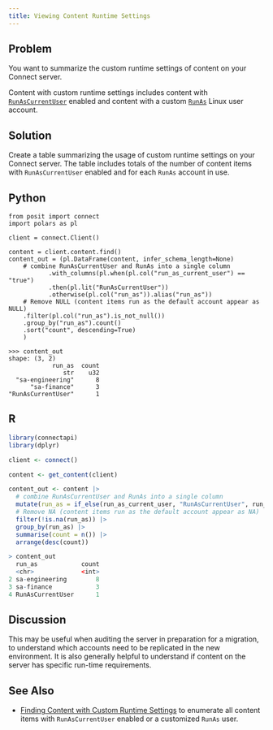```yaml
---
title: Viewing Content Runtime Settings
---
```


## Problem

You want to summarize the custom runtime settings of content on your Connect server.

:::{.callout-note}
Content with custom runtime settings includes content with [`RunAsCurrentUser`](https://docs.posit.co/connect/admin/process-management/#runas-current) enabled and content with a custom [`RunAs`](https://docs.posit.co/connect/admin/process-management/#runas) Linux user account.
:::

## Solution

Create a table summarizing the usage of custom runtime settings on your Connect server. The table includes totals of the number of content items with `RunAsCurrentUser` enabled and for each `RunAs` account in use.

:::{.panel-tabset group="language"}

## Python

```.python
from posit import connect
import polars as pl

client = connect.Client()

content = client.content.find()
content_out = (pl.DataFrame(content, infer_schema_length=None)
    # combine RunAsCurrentUser and RunAs into a single column
           .with_columns(pl.when(pl.col("run_as_current_user") == "true")
           .then(pl.lit("RunAsCurrentUser"))
           .otherwise(pl.col("run_as")).alias("run_as"))
    # Remove NULL (content items run as the default account appear as NULL)
    .filter(pl.col("run_as").is_not_null())
    .group_by("run_as").count()
    .sort("count", descending=True)
    )

```

```.python
>>> content_out
shape: (3, 2)
            run_as	count
               str	  u32
  "sa-engineering"	    8
      "sa-finance"	    3
"RunAsCurrentUser"	    1

```

## R

```.r
library(connectapi)
library(dplyr)

client <- connect()

content <- get_content(client)

content_out <- content |>
  # combine RunAsCurrentUser and RunAs into a single column
  mutate(run_as = if_else(run_as_current_user, "RunAsCurrentUser", run_as)) |>
  # Remove NA (content items run as the default account appear as NA)
  filter(!is.na(run_as)) |>
  group_by(run_as) |>
  summarise(count = n()) |>
  arrange(desc(count))

```


```.r
> content_out
  run_as            count
  <chr>             <int>
2 sa-engineering        8
3 sa-finance            3
4 RunAsCurrentUser      1
```

:::

## Discussion

This may be useful when auditing the server in preparation for a migration, to understand which accounts need to be replicated in the new environment. It is also generally helpful to understand if content on the server has specific run-time requirements.

## See Also

- [Finding Content with Custom Runtime Settings](../06-finding-content-with-custom-runtime-settings/) to enumerate all content items with `RunAsCurrentUser` enabled or a customized `RunAs` user.
